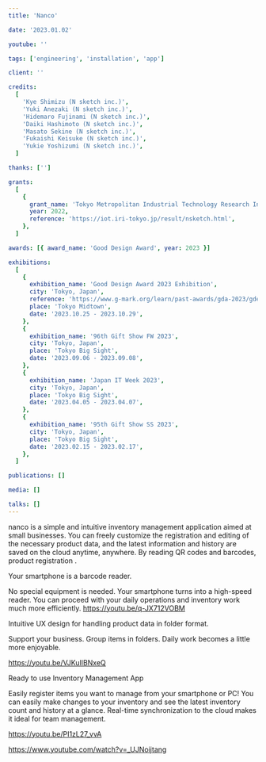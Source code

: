 ```yaml
---
title: 'Nanco'

date: '2023.01.02'

youtube: ''

tags: ['engineering', 'installation', 'app']

client: ''

credits:
  [
    'Kye Shimizu (N sketch inc.)',
    'Yuki Anezaki (N sketch inc.)',
    'Hidemaro Fujinami (N sketch inc.)',
    'Daiki Hashimoto (N sketch inc.)',
    'Masato Sekine (N sketch inc.)',
    'Fukaishi Keisuke (N sketch inc.)',
    'Yukie Yoshizumi (N sketch inc.)',
  ]

thanks: ['']

grants:
  [
    {
      grant_name: 'Tokyo Metropolitan Industrial Technology Research Institute',
      year: 2022,
      reference: 'https://iot.iri-tokyo.jp/result/nsketch.html',
    },
  ]

awards: [{ award_name: 'Good Design Award', year: 2023 }]

exhibitions:
  [
    {
      exhibition_name: 'Good Design Award 2023 Exhibition',
      city: 'Tokyo, Japan',
      reference: 'https://www.g-mark.org/learn/past-awards/gda-2023/gde2023',
      place: 'Tokyo Midtown',
      date: '2023.10.25 - 2023.10.29',
    },
    {
      exhibition_name: '96th Gift Show FW 2023',
      city: 'Tokyo, Japan',
      place: 'Tokyo Big Sight',
      date: '2023.09.06 - 2023.09.08',
    },
    {
      exhibition_name: 'Japan IT Week 2023',
      city: 'Tokyo, Japan',
      place: 'Tokyo Big Sight',
      date: '2023.04.05 - 2023.04.07',
    },
    {
      exhibition_name: '95th Gift Show SS 2023',
      city: 'Tokyo, Japan',
      place: 'Tokyo Big Sight',
      date: '2023.02.15 - 2023.02.17',
    },
  ]

publications: []

media: []

talks: []
---
```



nanco is a simple and intuitive inventory management application aimed at small businesses.
You can freely customize the registration and editing of the necessary product data, and the latest information and history are saved on the cloud anytime, anywhere.
By reading QR codes and barcodes, product registration .

Your smartphone is a
barcode reader.

No special equipment is needed. Your smartphone turns into a high-speed reader. You can proceed with your daily operations and inventory work much more efficiently.
https://youtu.be/q-JX712VOBM


Intuitive UX design for handling product data in folder format.

Support your business. Group items in folders. Daily work becomes a little more enjoyable.

https://youtu.be/VJKuIlBNxeQ

Ready to use
Inventory Management App

Easily register items you want to manage from your smartphone or PC!
You can easily make changes to your inventory and see the latest inventory count and history at a glance.
Real-time synchronization to the cloud makes it ideal for team management.

https://youtu.be/PI1zL27_vvA

https://www.youtube.com/watch?v=_UJNoijtang
